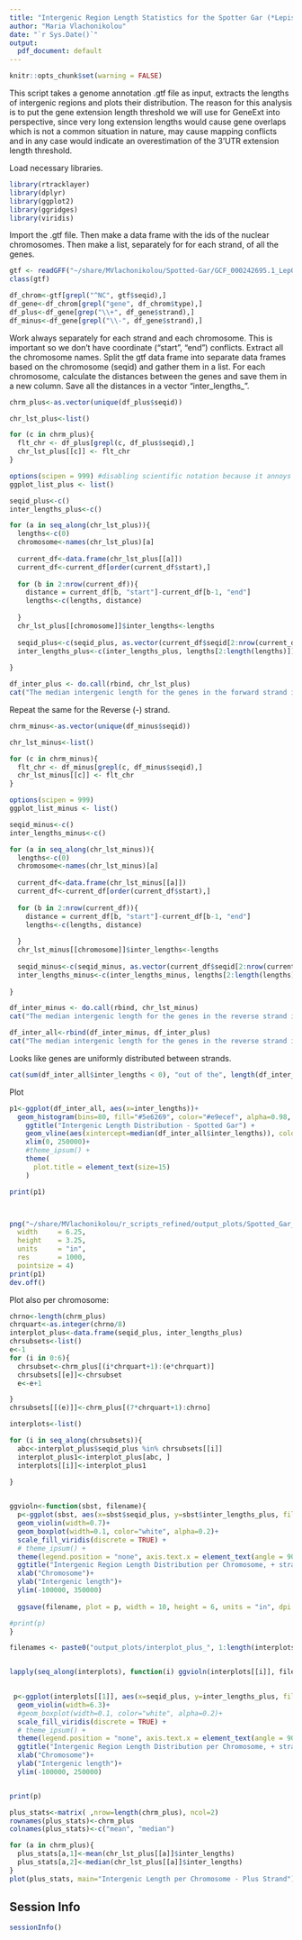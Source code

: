 ```yaml
---
title: "Intergenic Region Length Statistics for the Spotter Gar (*Lepisosteus oculatus*)"
author: "Maria Vlachonikolou"
date: "`r Sys.Date()`"
output:
  pdf_document: default
---
```


```r
knitr::opts_chunk$set(warning = FALSE)
```

This script takes a genome annotation .gtf file as input, extracts the lengths of intergenic regions and plots their distribution. The reason for this analysis is to put the gene extension length threshold we will use for GeneExt into perspective, since very long extension lengths would cause gene overlaps which is not a common situation in nature, may cause mapping conflicts and in any case would indicate an overestimation of the 3'UTR extension length threshold. 




Load necessary libraries. 
```r
library(rtracklayer)
library(dplyr)
library(ggplot2)
library(ggridges)
library(viridis)
```




Import the .gtf file. Then make a data frame with the ids of the nuclear chromosomes.
Then make a list, separately for for each strand, of all the genes. 
```r
gtf <- readGFF("~/share/MVlachonikolou/Spotted-Gar/GCF_000242695.1_LepOcu1_genomic.gtf")
class(gtf)

df_chrom<-gtf[grepl("^NC", gtf$seqid),]
df_gene<-df_chrom[grepl("gene", df_chrom$type),]
df_plus<-df_gene[grep("\\+", df_gene$strand),]
df_minus<-df_gene[grepl("\\-", df_gene$strand),]
```


Work always separately for each strand and each chromosome. This is important so we don't have coordinate ("start", "end") conflicts. 
Extract all the chromosome names.
Split the gtf data frame into separate data frames based on the chromosome (seqid) and gather them in a list. 
For each chromosome, calculate the distances between the genes and save them in a new column. 
Save all the distances in a vector "inter_lengths_".
```r
chrm_plus<-as.vector(unique(df_plus$seqid))

chr_lst_plus<-list()

for (c in chrm_plus){
  flt_chr <- df_plus[grepl(c, df_plus$seqid),]
  chr_lst_plus[[c]] <- flt_chr
}

options(scipen = 999) #disabling scientific notation because it annoys my brain. 
ggplot_list_plus <- list()

seqid_plus<-c()
inter_lengths_plus<-c()

for (a in seq_along(chr_lst_plus)){
  lengths<-c(0)
  chromosome<-names(chr_lst_plus)[a]
  
  current_df<-data.frame(chr_lst_plus[[a]])
  current_df<-current_df[order(current_df$start),]
  
  for (b in 2:nrow(current_df)){
    distance = current_df[b, "start"]-current_df[b-1, "end"]
    lengths<-c(lengths, distance)
    
  }
  chr_lst_plus[[chromosome]]$inter_lengths<-lengths
 
  seqid_plus<-c(seqid_plus, as.vector(current_df$seqid[2:nrow(current_df)]))
  inter_lengths_plus<-c(inter_lengths_plus, lengths[2:length(lengths)])
  
}

```


```r
df_inter_plus <- do.call(rbind, chr_lst_plus)
cat("The median intergenic length for the genes in the forward strand is", median(df_inter_plus$inter_lengths), ".\n")
```


Repeat the same for the Reverse (-) strand. 
```r
chrm_minus<-as.vector(unique(df_minus$seqid))

chr_lst_minus<-list()

for (c in chrm_minus){
  flt_chr <- df_minus[grepl(c, df_minus$seqid),]
  chr_lst_minus[[c]] <- flt_chr
}

options(scipen = 999)
ggplot_list_minus <- list()

seqid_minus<-c()
inter_lengths_minus<-c()

for (a in seq_along(chr_lst_minus)){
  lengths<-c(0)
  chromosome<-names(chr_lst_minus)[a]
  
  current_df<-data.frame(chr_lst_minus[[a]])
  current_df<-current_df[order(current_df$start),]
  
  for (b in 2:nrow(current_df)){
    distance = current_df[b, "start"]-current_df[b-1, "end"]
    lengths<-c(lengths, distance)
    
  }
  chr_lst_minus[[chromosome]]$inter_lengths<-lengths
 
  seqid_minus<-c(seqid_minus, as.vector(current_df$seqid[2:nrow(current_df)]))
  inter_lengths_minus<-c(inter_lengths_minus, lengths[2:length(lengths)])
  
}

```

```r
df_inter_minus <- do.call(rbind, chr_lst_minus)
cat("The median intergenic length for the genes in the reverse strand is", median(df_inter_minus$inter_lengths), ".\n")
```

```r
df_inter_all<-rbind(df_inter_minus, df_inter_plus)
cat("The median intergenic length for the genes in the reverse strand is", median(df_inter_all$inter_lengths), ".\n")


```


Looks like genes are uniformly distributed between strands. 




```r
cat(sum(df_inter_all$inter_lengths < 0), "out of the", length(df_inter_all), "intergenic lengths are negative, meaning these genes overlap.\n")
```





Plot 
```r
p1<-ggplot(df_inter_all, aes(x=inter_lengths))+
  geom_histogram(bins=80, fill="#5e6269", color="#e9ecef", alpha=0.98, boundary = 0) +
    ggtitle("Intergenic Length Distribution - Spotted Gar") +
    geom_vline(aes(xintercept=median(df_inter_all$inter_lengths)), colour="#3489eb")+
    xlim(0, 250000)+
    #theme_ipsum() +
    theme(
      plot.title = element_text(size=15)
    )

print(p1)



png("~/share/MVlachonikolou/r_scripts_refined/output_plots/Spotted_Gar_intergenic_lengths.png", 
  width     = 6.25,
  height    = 3.25,
  units     = "in",
  res       = 1000,
  pointsize = 4)
print(p1)
dev.off()
```





Plot also per chromosome: 

```r
chrno<-length(chrm_plus)
chrquart<-as.integer(chrno/8)
interplot_plus<-data.frame(seqid_plus, inter_lengths_plus)
chrsubsets<-list()
e<-1
for (i in 0:6){
  chrsubset<-chrm_plus[(i*chrquart+1):(e*chrquart)]
  chrsubsets[[e]]<-chrsubset
  e<-e+1

}
chrsubsets[[(e)]]<-chrm_plus[(7*chrquart+1):chrno]

interplots<-list()

for (i in seq_along(chrsubsets)){
  abc<-interplot_plus$seqid_plus %in% chrsubsets[[i]]
  interplot_plus1<-interplot_plus[abc, ]
  interplots[[i]]<-interplot_plus1
  
}


ggvioln<-function(sbst, filename){
  p<-ggplot(sbst, aes(x=sbst$seqid_plus, y=sbst$inter_lengths_plus, fill=sbst$seqid_plus))+ 
  geom_violin(width=0.7)+
  geom_boxplot(width=0.1, color="white", alpha=0.2)+
  scale_fill_viridis(discrete = TRUE) +
  # theme_ipsum() +
  theme(legend.position = "none", axis.text.x = element_text(angle = 90, vjust = 0.5, hjust=1))+
  ggtitle("Intergenic Region Length Distribution per Chromosome, + strand - Spotted Gar") +
  xlab("Chromosome")+
  ylab("Intergenic length")+
  ylim(-100000, 350000)
  
  ggsave(filename, plot = p, width = 10, height = 6, units = "in", dpi = 400)

#print(p)
}

filenames <- paste0("output_plots/interplot_plus_", 1:length(interplots), ".png")


lapply(seq_along(interplots), function(i) ggvioln(interplots[[i]], filenames[i]))
  
```


```r
 p<-ggplot(interplots[[1]], aes(x=seqid_plus, y=inter_lengths_plus, fill=seqid_plus))+ 
  geom_violin(width=6.3)+
  #geom_boxplot(width=0.1, color="white", alpha=0.2)+
  scale_fill_viridis(discrete = TRUE) +
  # theme_ipsum() +
  theme(legend.position = "none", axis.text.x = element_text(angle = 90, vjust = 0.5, hjust=1))+
  ggtitle("Intergenic Region Length Distribution per Chromosome, + strand - Spotted Gar") +
  xlab("Chromosome")+
  ylab("Intergenic length")+
  ylim(-100000, 250000)


print(p)


```



```r
plus_stats<-matrix( ,nrow=length(chrm_plus), ncol=2)
rownames(plus_stats)<-chrm_plus    
colnames(plus_stats)<-c("mean", "median")

for (a in chrm_plus){
  plus_stats[a,1]<-mean(chr_lst_plus[[a]]$inter_lengths)
  plus_stats[a,2]<-median(chr_lst_plus[[a]]$inter_lengths)
}
plot(plus_stats, main="Intergenic Length per Chromosome - Plus Strand")
```





## Session Info

```r
sessionInfo()
```

